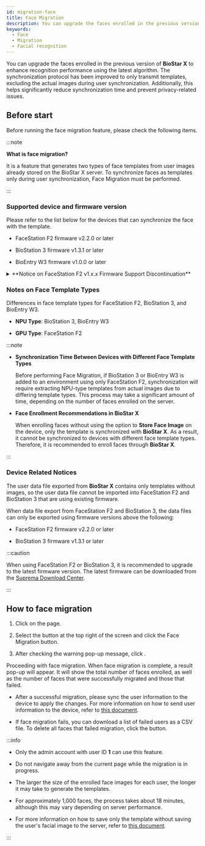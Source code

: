 ```yaml
---
id: migration-face
title: Face Migration
description: You can upgrade the faces enrolled in the previous version of BioStar X to enhance recognition performance using the latest algorithm.
keywords:
  - Face
  - Migration
  - Facial recognition
---
```


You can upgrade the faces enrolled in the previous version of **BioStar X** to enhance recognition performance using the latest algorithm. The synchronization protocol has been improved to only transmit templates, excluding the actual images during user synchronization. Additionally, this helps significantly reduce synchronization time and prevent privacy-related issues.

## Before start

Before running the face migration feature, please check the following items.

:::note

**What is face migration?**

It is a feature that generates two types of face templates from user images already stored on the BioStar X server. To synchronize faces as templates only during user synchronization, <Cmd>Face Migration</Cmd> must be performed.

:::

### Supported device and firmware version

Please refer to the list below for the devices that can synchronize the face with the template.

* FaceStation F2 firmware v2.2.0 or later

* BioStation 3 firmware v1.3.1 or later

* BioEntry W3 firmware v1.0.0 or later

<details>

<summary>**Notice on FaceStation F2 v1.x.x Firmware Support Discontinuation**</summary>

If you are using firmware version 1.x.x of FaceStation F2, you cannot use the facial migration feature of **BioStar X**. Upgrade the FaceStation F2 to the latest firmware. The latest firmware can be downloaded from the [Suprema Download Center](https://download.supremainc.com/).

</details>

### Notes on Face Template Types

Differences in face template types for FaceStation F2, BioStation 3, and BioEntry W3.

* **NPU Type**: BioStation 3, BioEntry W3

* **GPU Type**: FaceStation F2

:::note

* **Synchronization Time Between Devices with Different Face Template Types**

  Before performing <Cmd>Face Migration</Cmd>, if BioStation 3 or BioEntry W3 is added to an environment using only FaceStation F2, synchronization will require extracting NPU-type templates from actual images due to differing template types. This process may take a significant amount of time, depending on the number of faces enrolled on the server.

* **Face Enrollment Recommendations in BioStar X**

  When enrolling faces without using the option to **Store Face Image** on the device, only the template is synchronized with **BioStar X**. As a result, it cannot be synchronized to devices with different face template types. Therefore, it is recommended to enroll faces through **BioStar X**.

:::

### Device Related Notices

The user data file exported from **BioStar X** contains only templates without images, so the user data file cannot be imported into FaceStation F2 and BioStation 3 that are using existing firmware.

When data file export from FaceStation F2 and BioStation 3, the data files can only be exported using firmware versions above the following:

* FaceStation F2 firmware v2.2.0 or later

* BioStation 3 firmware v1.3.1 or later

:::caution

When using FaceStation F2 or BioStation 3, it is recommended to upgrade to the latest firmware version. The latest firmware can be downloaded from the [Suprema Download Center](https://download.supremainc.com/).

:::

## How to face migration

1. Click <Cmd sid='shell.header.user' /> on the <Cmd sid='shell.header.launcher' /> page.

2. Select the <IcMoreW/> button at the top right of the screen and click the <Cmd>Face Migration</Cmd> button.

3. After checking the warning pop-up message, click <Cmd sid='common.acknowledge' />.

Proceeding with face migration. When face migration is complete, a result pop-up will appear. It will show the total number of faces enrolled, as well as the number of faces that were successfully migrated and those that failed.

* After a successful migration, please sync the user information to the device to apply the changes. For more information on how to send user information to the device, refer to [this document](transfer-user-info-to-device).

* If face migration fails, you can download a list of failed users as a CSV file. To delete all faces that failed migration, click the <Cmd sid='common.delete' /> button.

:::info

* Only the admin account with user ID **1** can use this feature.

* Do not navigate away from the current page while the migration is in progress.

* The larger the size of the enrolled face images for each user, the longer it may take to generate the templates.

* For approximately 1,000 faces, the process takes about 18 minutes, although this may vary depending on server performance.

* For more information on how to save only the template without saving the user's facial image to the server, refer to [this document](#).

:::
